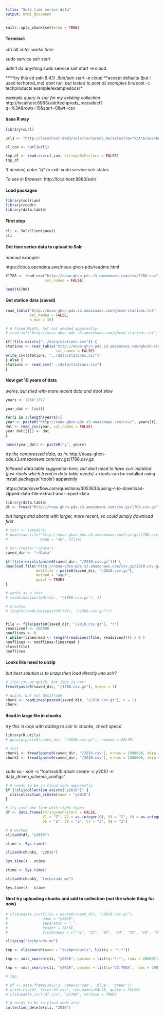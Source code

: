 ```yaml
---
title: "Solr time series data"
output: html_document
---
```


```r
knitr::opts_chunk$set(echo = TRUE)
```


#### Terminal:

*ctrl alt enter works here*

sudo service solr start

*didn't do anything*
sudo service solr start -e cloud

****try this
cd solr-8.4.1/
./bin/solr start -e cloud
**accept defaults (but I used techprod_me)
*dont run, but tested to post all examples*
bin/post -c techproducts example/exampledocs/*

*example query in solr for my existing collection*
http://localhost:8983/solr/techprods_me/select?q=*%3A*&rows=10&start=0&wt=csv

#### base R way
```r
library(curl)

url1 <- "http://localhost:8983/solr/techprods_me/select?q=*%3A*&rows=6&start=0&wt=csv"

cl_con <- curl(url1)

tmp_df <- read.csv(cl_con, stringsAsFactors = FALSE)
tmp_df
```



*If desired, enter "q" to exit:*
sudo service solr status

*To see in Browser:*
http://localhost:8983/solr/

#### Load packages

```r
library(solrium)
library(readr)
library(data.table)

```

#### First step

```r
cli <- SolrClient$new()
cli

```

#### Get time series data to upload to Solr

*manual example:*

https://docs.opendata.aws/noaa-ghcn-pds/readme.html


```r

X1788 <- read_csv("http://noaa-ghcn-pds.s3.amazonaws.com/csv/1788.csv", 
                  col_names = FALSE)

head(X1788)

```

#### Get station data (saved)

```r
read_table("http://noaa-ghcn-pds.s3.amazonaws.com/ghcnd-stations.txt", 
           col_names = FALSE,
           n_max = 10)

```


```r
# # Fixed Width, but not needed apparently:
# read_fwf("http://noaa-ghcn-pds.s3.amazonaws.com/ghcnd-stations.txt")

if(!file.exists("../data/stations.csv")) {
stations <- read_table("http://noaa-ghcn-pds.s3.amazonaws.com/ghcnd-stations.txt", 
                       col_names = FALSE)
write_csv(stations, "../data/stations.csv")
} else {
stations <- read_csv("../data/stations.csv")
}

```


#### Now get 10 years of data

*works, but tried with more recent data and (too) slow*
```r

years <- 1788:1797

year_dat <- list()

for(i in 1:length(years)){
year <- paste0("http://noaa-ghcn-pds.s3.amazonaws.com/csv/", years[i], ".csv")
dat <- read_csv(year, col_names = FALSE)
year_dat[[i]] <- dat
}

names(year_dat) <- paste0("y", years)

```

*try the compressed data, as in:*
http://noaa-ghcn-pds.s3.amazonaws.com/csv.gz/1788.csv.gz

*followed data.table suggestion here, but dont need to have curl installed (just rtools which fread in data.table needs)*
  + rtools can be installed using install.packages('rtools') apparently
  
https://stackoverflow.com/questions/3053833/using-r-to-download-zipped-data-file-extract-and-import-data


```r
library(data.table)
dt <- fread("http://noaa-ghcn-pds.s3.amazonaws.com/csv.gz/1788.csv.gz")

```

*but hangs and aborts with larger, more recent, so could simply download first*

```r

# tdir <- tempdir()
# download.file("http://noaa-ghcn-pds.s3.amazonaws.com/csv.gz/1788.csv.gz", 
#               mode = "wb", tfile)

# dir.create("~/Data")
saved_dir <- "~/Data"

if(!file.exists(paste0(saved_dir, "/2010.csv.gz"))) {
download.file("http://noaa-ghcn-pds.s3.amazonaws.com/csv.gz/2010.csv.gz", 
              destfile = paste0(saved_dir, "/2010.csv.gz"), 
              method = "wget", 
              quiet = TRUE)
}

# works as a test
# readLines(paste0(tdir, "/1988.csv.gz"), 1)

# crashes
# length(readLines(paste0(tdir, "/1988.csv.gz")))


file <- file(paste0(saved_dir, "/2010.csv.gz"), "r")
readsizeof <- 200000
nooflines <- 0
( while((linesread <- length(readLines(file, readsizeof))) > 0 )
nooflines <- nooflines+linesread )
close(file)
nooflines

```

#### Looks like need to unzip

*but best solution is to unzip then load directly into solr?*

```r

# 1788.csv.gz quick, but 1988 is not!
fread(paste0(saved_dir, "/1788.csv.gz"), nrows = 1)

# quick, but not dataframe
chunk <- readLines(paste0(saved_dir, "/2010.csv.gz"), n = 1)
chunk

```

#### Read in large file in chunks

*try this in loop with adding to solr in chunks, check speed*

```r

library(R.utils)
# gunzip(paste0(saved_dir, "/2010.csv.gz"), remove = FALSE)

# test
chunk1 <- fread(paste0(saved_dir, "/2010.csv"), nrows = 1000000, skip = 0)
chunk2 <- fread(paste0(saved_dir, "/2010.csv"), nrows = 1000000, skip = 1000000)



```





sudo su - solr -c "/opt/solr/bin/solr create -c y2010 -n data_driven_schema_configs"

```r

# # needs to be in cloud mode apparently
if (!cli$collection_exists("y2010")) {
  cli$collection_create(name = "y2010")
}

# try just one line with right types
df <- data.frame(stringsAsFactors = FALSE, 
                 V1 = "Z", V2 = as.integer(0), V3 = "Z", V4 = as.integer(0), 
                 V5 = "Z", V6 = "Z", V7 = "Z", V8 = "Z")

# # worked
cli$add(df, "y2010")


```



```r
stime <- Sys.time()

cli$add(chunk1, "y2010")

Sys.time() - stime
```

```r
stime <- Sys.time()

cli$add(chunk1, "techprods_me")

Sys.time() - stime
```



#### Next try uploading chunks and add to collection (not the whole thing for now)
```r

# cli$update_csv(files = paste0(saved_dir, "/2010.csv.gz"), 
#                name = "y2010",
#                separator = ",", 
#                header = FALSE,
#                fieldnames = c("V1", "V2", "V3", "V4", "V5", "V6", "V7", "V8"))

cli$ping("techprods_me")

tmp <- cli$search(name = "techproducts", list(q = "*:*"))

tmp <- solr_search(cli, "y2010", params = list(q='*:*', rows = 20000))

tmp <- solr_search(cli, "y2010", params = list(q='V3:TMAX', rows = 200))

# tmp
```



```r

# df <- data.frame(id=1:3, name=c('red', 'blue', 'green'))
# write.csv(df, file="df.csv", row.names=FALSE, quote = FALSE)
# cli$update_csv("df.csv", "y1788", verbose = TRUE)

# # needs to be in cloud mode also
collection_delete(cli, "2010")


```

